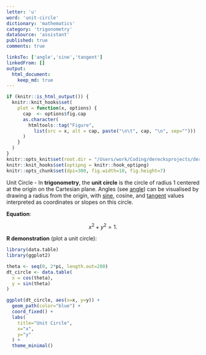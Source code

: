```yaml
---
letter: 'u'
word: 'unit-circle'
dictionary: 'mathematics'
category: 'trigonometry'
dataSource: 'assistant'
published: true
comments: true

linksTo: ['angle','sine','tangent']
linkedFrom: []
output:
  html_document:
    keep_md: true
---
```


```r
if (knitr::is_html_output()) {
  knitr::knit_hooks$set(
    plot = function(x, options) {
      cap  <- options$fig.cap
      as.character(
        htmltools::tag("Figure",
          list(src = x, alt = cap, paste("\n\t", cap, "\n", sep="")))
      )
    }
  )
}
knitr::opts_knit$set(root.dir = "/Users/work/Coding/derecksprojects/derecksnotes.com-playground/derecksnotes.com/client/src/app/dictionaries/mathematics/definitions")
knitr::knit_hooks$set(optipng = knitr::hook_optipng)
knitr::opts_chunk$set(dpi=300, fig.width=10, fig.height=7)
```

<a id="unit-circle">Unit Circle</a> - In **trigonometry**, the **unit circle** is the circle of radius 1 centered at the origin on the Cartesian plane. Angles (see [angle](#angle)) can be visualised by drawing a radius from the origin, with [sine](#sine), cosine, and [tangent](#tangent) values interpreted as coordinates or slopes on this circle.

**Equation**:

$$
x^2 + y^2 = 1.
$$

**R demonstration** (plot a unit circle):

```r
library(data.table)
library(ggplot2)

theta <- seq(0, 2*pi, length.out=200)
dt_circle <- data.table(
  x = cos(theta),
  y = sin(theta)
)

ggplot(dt_circle, aes(x=x, y=y)) +
  geom_path(color="blue") +
  coord_fixed() +
  labs(
    title="Unit Circle",
    x="x",
    y="y"
  ) +
  theme_minimal()
```

